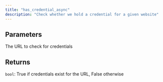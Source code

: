 ```yaml
---
title: "has_credential_async"
description: "Check whether we hold a credential for a given website"
---
```






## Parameters

<ParamField path="url" type="str" required>
  The URL to check for credentials
</ParamField>

## Returns

`bool`:     True if credentials exist for the URL, False otherwise
